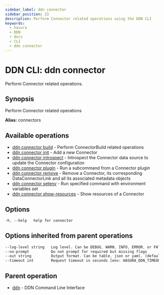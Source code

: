 ```yaml
---
sidebar_label: ddn connector
sidebar_position: 23
description: Perform Connector related operations using the DDN CLI
keywords:
  - hasura
  - DDN
  - docs
  - CLI
  - ddn connector
---
```


# DDN CLI: ddn connector

Perform Connector related operations.

## Synopsis

Perform Connector related operations

**Alias:** connectors

## Available operations

- [ddn connector build](/cli/commands/ddn_connector_build) - Perform ConnectorBuild related operations
- [ddn connector init](/cli/commands/ddn_connector_init) - Add a new Connector
- [ddn connector introspect](/cli/commands/ddn_connector_introspect) - Introspect the Connector data source to update the Connector configuration
- [ddn connector plugin](/cli/commands/ddn_connector_plugin) - Run a subcommand from a Connector plugin
- [ddn connector remove](/cli/commands/ddn_connector_remove) - Remove a Connector, its corresponding DataConnectorLink and all its associated metadata objects
- [ddn connector setenv](/cli/commands/ddn_connector_setenv) - Run specified command with environment variables set
- [ddn connector show-resources](/cli/commands/ddn_connector_show-resources) - Show resources of a Connector

## Options

```sass
-h, --help   help for connector
```

## Options inherited from parent operations

```sass
--log-level string   Log level. Can be DEBUG, WARN, INFO, ERROR, or FATAL. (default "INFO")
--no-prompt          Do not prompt for required but missing flags
--out string         Output format. Can be table, json or yaml. (default "table")
--timeout int        Request timeout in seconds [env: HASURA_DDN_TIMEOUT] (default 100)
```

## Parent operation

- [ddn](/cli/commands/ddn) - DDN Command Line Interface

